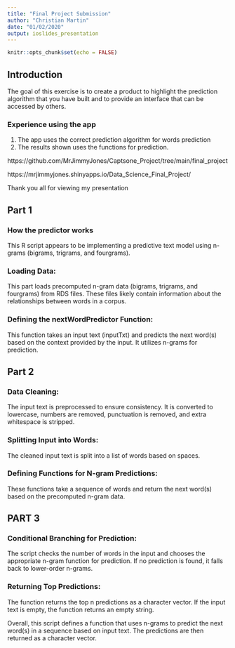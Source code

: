 ```yaml
---
title: "Final Project Submission"
author: "Christian Martin"
date: "01/02/2020"
output: ioslides_presentation
---
```


```r
knitr::opts_chunk$set(echo = FALSE)
```

## Introduction
The goal of this exercise is to create a product to highlight the prediction algorithm that you have built and to provide an interface that can be accessed by others.

### Experience using the app

1. The app uses the correct prediction algorithm for words prediction
2. The results shown uses the functions for prediction.

https://github.com/MrJimmyJones/Captsone_Project/tree/main/final_project

https://mrjimmyjones.shinyapps.io/Data_Science_Final_Project/

Thank you all for viewing my presentation


## Part 1

### How the predictor works
This R script appears to be implementing a predictive text model using n-grams (bigrams, trigrams, and fourgrams). 

### Loading Data:

This part loads precomputed n-gram data (bigrams, trigrams, and fourgrams) from RDS files. These files likely contain information about the relationships between words in a corpus.

### Defining the nextWordPredictor Function:

This function takes an input text (inputTxt) and predicts the next word(s) based on the context provided by the input. It utilizes n-grams for prediction.

## Part 2

### Data Cleaning:

The input text is preprocessed to ensure consistency. It is converted to lowercase, numbers are removed, punctuation is removed, and extra whitespace is stripped.

### Splitting Input into Words:

The cleaned input text is split into a list of words based on spaces.

### Defining Functions for N-gram Predictions:

These functions take a sequence of words and return the next word(s) based on the precomputed n-gram data.

## PART 3

### Conditional Branching for Prediction:

The script checks the number of words in the input and chooses the appropriate n-gram function for prediction. If no prediction is found, it falls back to lower-order n-grams.

### Returning Top Predictions:

The function returns the top n predictions as a character vector. If the input text is empty, the function returns an empty string.

Overall, this script defines a function that uses n-grams to predict the next word(s) in a sequence based on input text. The predictions are then returned as a character vector.

